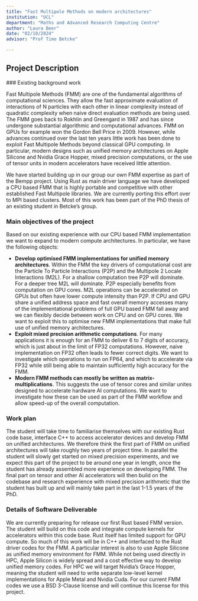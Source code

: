 ```yaml
---
title: "Fast Multipole Methods on modern architectures"
institution: "UCL"
department: "Maths and Advanced Research Computing Centre"
author: "Laura Beer"
date: "02/10/2024"
advisor: "Prof Timo Betcke"

---
```

## Project Description

 ### Existing background work

Fast Multipole Methods (FMM) are one of the fundamental algorithms of computational sciences. They allow the fast approximate evaluation of interactions of N particles with each other in linear complexity instead of quadratic complexity when naive direct evaluation methods are being used. The FMM goes back to Rokhlin and Greengard in 1987 and has since undergone substantial algorithmic and computational advances. FMM on GPUs for example won the Gordon Bell Price in 2009. However, while advances continued over the last ten years little work has been done to exploit Fast Multipole Methods beyond classical GPU computing. In particular, modern designs such as unified memory architectures on Apple Silicone and Nvidia Grace Hopper, mixed precision computations, or the use of tensor units in modern accelerators have received little attention.

We have started building up in our group our own FMM expertise as part of the Bempp project. Using Rust as main driver language we have developed a CPU based FMM that is highly portable and competitive with other established Fast Multipole libraries. We are currently porting this effort over to MPI based clusters. Most of this work has been part of the PhD thesis of an existing student in Betcke's group.

### Main objectives of the project

Based on our existing experience with our CPU based FMM implementation we want to expand to modern compute architectures. In particular, we have the following objects:

- **Develop optimised FMM implementations for unified memory architectures**. Within the FMM the key drivers of computational cost are the Particle To Particle Interactions (P2P) and the Multipole 2 Locale Interactions (M2L). For a shallow computation tree P2P will dominate. For a deeper tree M2L will dominate. P2P especially benefits from computation on GPU cores. M2L operations can be accelerated on GPUs but often have lower compute intensity than P2P. If CPU and GPU share a unified address space and fast overall memory accesses many of the implementational problems of full GPU based FMM fall away and we can flexibly decide between work on CPU and on GPU cores. We want to exploit this to optimise new FMM implementations that make full use of unified memory architectures.
- **Exploit mixed precision arithmetic computations**. For many applications it is enough for an FMM to deliver 6 to 7 digits of accuracy, which is just about in the limit of FP32 computations. However, naive implementation on FP32 often leads to fewer correct digits. We want to investigate which operations to run on FP64, and which to accelerate via FP32 while still being able to maintain sufficiently high accuracy for the FMM.
- **Modern FMM methods can mostly be written as matrix-multiplications**. This suggests the use of tensor cores and similar unites designed to accelerate hardware AI computations. We want to investigate how these can be used as part of the FMM workflow and allow speed-up of the overall computation.

### Work plan

The student will take time to familiarise themselves with our existing Rust code base, interface C++ to access accelerator devices and develop FMM on unified architectures. We therefore think the first part of FMM on unified architectures will take roughly two years of project time. In parallel the student will slowly get started on mixed precision experiments, and we expect this part of the project to be around one year in length, once the student has already assembled more experience on developing FMM. The final part on tensor and other AI accelerators will then build on the codebase and research experience with mixed precision arithmetic that the student has built up and will mainly take part in the last 1-1.5 years of the PhD.

### Details of Software Deliverable

We are currently preparing for release our first Rust based FMM version. The student will build on this code and integrate compute kernels for accelerators within this code base. Rust itself has limited support for GPU compute. So much of this work will be in C++ and interfaced to the Rust driver codes for the FMM. A particular interest is also to use Apple Silicone as unified memory environment for FMM. While not being used directly in HPC, Apple Silicon is widely spread and a cost effective way to develop unified memory codes. For HPC we will target Nvidia's Grace Hopper, meaning the student will need to write separate low-level kernel implementations for Apple Metal and Nvidia Cuda. For our current FMM codes we use a BSD 3-Clause license and will continue this license for this project.